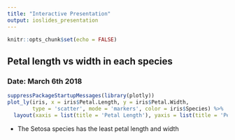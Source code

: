 ```yaml
---
title: "Interactive Presentation"
output: ioslides_presentation
---
```


```r
knitr::opts_chunk$set(echo = FALSE)
```

## Petal length vs width in each species
### Date: March 6th 2018  
```r
suppressPackageStartupMessages(library(plotly))
plot_ly(iris, x = iris$Petal.Length, y = iris$Petal.Width, 
        type = 'scatter', mode = 'markers', color = iris$Species) %>% 
  layout(xaxis = list(title = 'Petal Length'), yaxis = list(title = 'Petal Width'))
```

  - The Setosa species has the least petal length and width  

